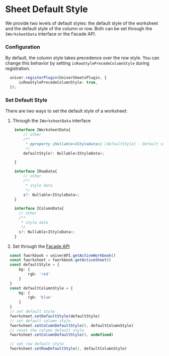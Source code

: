 
# Sheet Default Style <VersionBadge version="0.4.2+" />

We provide two levels of default styles: the default style of the worksheet and the default style of the column or row.
Both can be set through the `IWorksheetData` interface or the Facade API.

### Configuration

By default, the column style takes precedence over the row style. You can change this behavior by setting `isRowStylePrecedeColumnStyle` during registration.


```typescript
  univer.registerPlugin(UniverSheetsPlugin, {
      isRowStylePrecedeColumnStyle: true,
  });
```

### Set Default Style
There are two ways to set the default style of a worksheet:
1. Through the `IWorksheetData` interface
```typescript
    interface IWorksheetData{
        // other
        /**
         * @property {Nullable<IStyleData>} [defaultStyle] - Default style data of Worksheet.
         */
        defaultStyle?: Nullable<IStyleData>;

    }

    interface IRowData{
        // other
        /**
         * style data
         */
        s?: Nullable<IStyleData>;
    }

    interface IColumnData{
      // other
      /**
       * style data
       */
      s?: Nullable<IStyleData>;
    }
```
2. Set through the [Facade API](/guides/sheet/features/facade)

```typescript
  const fworkbook = univerAPI.getActiveWorkbook()
  const fworksheet = fworkbook.getActiveSheet()
  const defaultStyle = {
      bg: {
          rgb: 'red'
      }
  }
  const defaultColumnStyle = {
      bg: {
          rgb: 'blue'
      }
  }
  // set default style
  fworksheet.setDefaultStyle(defaultStyle)
  // set default column style
  fworksheet.setColumnDefaultStyle(3, defaultColumnStyle)
  // reset the column default style
  fworksheet.setColumnDefaultStyle(3, undefined)

  // set row default style
  fworksheet.setRowDefaultStyle(1, defaultColumnStyle)
```